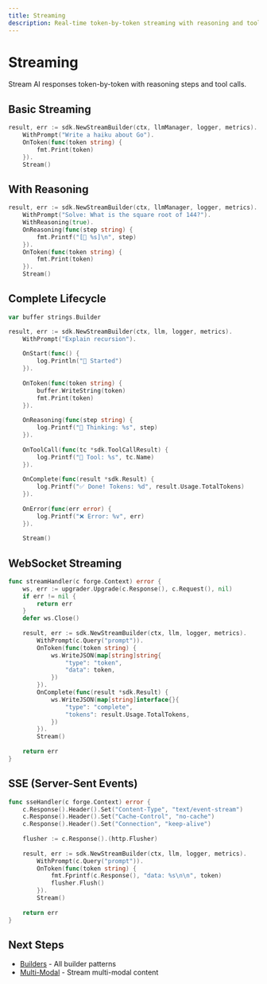 ```yaml
---
title: Streaming
description: Real-time token-by-token streaming with reasoning and tool calls
---
```



# Streaming

Stream AI responses token-by-token with reasoning steps and tool calls.

## Basic Streaming

```go
result, err := sdk.NewStreamBuilder(ctx, llmManager, logger, metrics).
    WithPrompt("Write a haiku about Go").
    OnToken(func(token string) {
        fmt.Print(token)
    }).
    Stream()
```

## With Reasoning

```go
result, err := sdk.NewStreamBuilder(ctx, llmManager, logger, metrics).
    WithPrompt("Solve: What is the square root of 144?").
    WithReasoning(true).
    OnReasoning(func(step string) {
        fmt.Printf("[💭 %s]\n", step)
    }).
    OnToken(func(token string) {
        fmt.Print(token)
    }).
    Stream()
```

## Complete Lifecycle

```go
var buffer strings.Builder

result, err := sdk.NewStreamBuilder(ctx, llm, logger, metrics).
    WithPrompt("Explain recursion").
    
    OnStart(func() {
        log.Println("🚀 Started")
    }).
    
    OnToken(func(token string) {
        buffer.WriteString(token)
        fmt.Print(token)
    }).
    
    OnReasoning(func(step string) {
        log.Printf("💭 Thinking: %s", step)
    }).
    
    OnToolCall(func(tc *sdk.ToolCallResult) {
        log.Printf("🔧 Tool: %s", tc.Name)
    }).
    
    OnComplete(func(result *sdk.Result) {
        log.Printf("✅ Done! Tokens: %d", result.Usage.TotalTokens)
    }).
    
    OnError(func(err error) {
        log.Printf("❌ Error: %v", err)
    }).
    
    Stream()
```

## WebSocket Streaming

```go
func streamHandler(c forge.Context) error {
    ws, err := upgrader.Upgrade(c.Response(), c.Request(), nil)
    if err != nil {
        return err
    }
    defer ws.Close()
    
    result, err := sdk.NewStreamBuilder(ctx, llm, logger, metrics).
        WithPrompt(c.Query("prompt")).
        OnToken(func(token string) {
            ws.WriteJSON(map[string]string{
                "type": "token",
                "data": token,
            })
        }).
        OnComplete(func(result *sdk.Result) {
            ws.WriteJSON(map[string]interface{}{
                "type": "complete",
                "tokens": result.Usage.TotalTokens,
            })
        }).
        Stream()
    
    return err
}
```

## SSE (Server-Sent Events)

```go
func sseHandler(c forge.Context) error {
    c.Response().Header().Set("Content-Type", "text/event-stream")
    c.Response().Header().Set("Cache-Control", "no-cache")
    c.Response().Header().Set("Connection", "keep-alive")
    
    flusher := c.Response().(http.Flusher)
    
    result, err := sdk.NewStreamBuilder(ctx, llm, logger, metrics).
        WithPrompt(c.Query("prompt")).
        OnToken(func(token string) {
            fmt.Fprintf(c.Response(), "data: %s\n\n", token)
            flusher.Flush()
        }).
        Stream()
    
    return err
}
```

## Next Steps

- [Builders](/docs/extensions/ai/ai/builders) - All builder patterns
- [Multi-Modal](/docs/extensions/ai/ai/multimodal) - Stream multi-modal content

